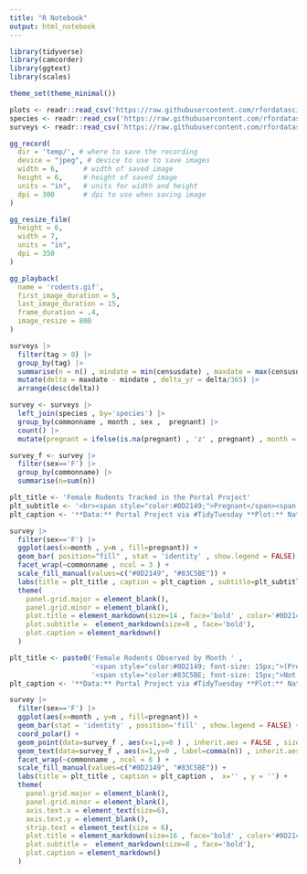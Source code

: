 ```yaml
---
title: "R Notebook"
output: html_notebook
---
```




```r
library(tidyverse)
library(camcorder)
library(ggtext)
library(scales)

theme_set(theme_minimal())
```



```r
plots <- readr::read_csv('https://raw.githubusercontent.com/rfordatascience/tidytuesday/master/data/2023/2023-05-02/plots.csv')
species <- readr::read_csv('https://raw.githubusercontent.com/rfordatascience/tidytuesday/master/data/2023/2023-05-02/species.csv')
surveys <- readr::read_csv('https://raw.githubusercontent.com/rfordatascience/tidytuesday/master/data/2023/2023-05-02/surveys.csv')
```


```r
gg_record(
  dir = 'temp/', # where to save the recording
  device = "jpeg", # device to use to save images
  width = 6,      # width of saved image
  height = 6,     # height of saved image
  units = "in",   # units for width and height
  dpi = 300       # dpi to use when saving image
)
```


```r
gg_resize_film(
  height = 6,
  width = 7,
  units = "in",
  dpi = 350
)
```



```r
gg_playback(
  name = 'rodents.gif',
  first_image_duration = 5,
  last_image_duration = 15,
  frame_duration = .4,
  image_resize = 800
)
```


```r
surveys |>
  filter(tag > 0) |>
  group_by(tag) |>
  summarise(n = n() , mindate = min(censusdate) , maxdate = max(censusdate) ) |>
  mutate(delta = maxdate - mindate , delta_yr = delta/365) |>
  arrange(desc(delta))
```



```r
survey <- surveys |>
  left_join(species , by='species') |>
  group_by(commonname , month , sex ,  pregnant) |>
  count() |>
  mutate(pregnant = ifelse(is.na(pregnant) , 'z' , pregnant) , month = as.factor(month))
```

```r
survey_f <- survey |>
  filter(sex=='F') |>
  group_by(commonname) |>
  summarise(n=sum(n))
```




```r
plt_title <- 'Female Rodents Tracked in the Portal Project'
plt_subtitle <- '<br><span style="color:#0D2149;">Pregnant</span><span style="color:#83C5BE;">Not Pregnant</span><br>'
plt_caption <- '**Data:** Portal Project via #TidyTuesday **Plot:** Nat Rivera @Itsnatrivera'

survey |>
  filter(sex=='F') |>
  ggplot(aes(x=month , y=n , fill=pregnant)) +
  geom_bar( position="fill" , stat = 'identity' , show.legend = FALSE) +
  facet_wrap(~commonname , ncol = 3 ) +
  scale_fill_manual(values=c("#0D2149", "#83C5BE")) +
  labs(title = plt_title , caption = plt_caption , subtitle=plt_subtitle , x='' , y = '') +
  theme(
    panel.grid.major = element_blank(),
    panel.grid.minor = element_blank(),
    plot.title = element_markdown(size=14 , face='bold' , color='#0D2149'),
    plot.subtitle =  element_markdown(size=8 , face='bold'),
    plot.caption = element_markdown()
  )
```


```r
plt_title <- paste0('Female Rodents Observed by Month ' , 
                    '<span style="color:#0D2149; font-size: 15px;">(Pregnant vs. </span>',
                    '<span style="color:#83C5BE; font-size: 15px;">Not Pregnant)</span>')
plt_caption <- '**Data:** Portal Project via #TidyTuesday **Plot:** Nat Rivera @Itsnatrivera'

survey |>
  filter(sex=='F') |>
  ggplot(aes(x=month , y=n , fill=pregnant)) +
  geom_bar(stat = 'identity' , position='fill' , show.legend = FALSE) +
  coord_polar() +
  geom_point(data=survey_f , aes(x=1,y=0 ) , inherit.aes = FALSE , size = 10 , color='white') +
  geom_text(data=survey_f , aes(x=1,y=0 , label=comma(n)) , inherit.aes = FALSE , size=2.5) +
  facet_wrap(~commonname , ncol = 6 ) +
  scale_fill_manual(values=c("#0D2149", "#83C5BE")) +
  labs(title = plt_title , caption = plt_caption ,  x='' , y = '') +
  theme(
    panel.grid.major = element_blank(),
    panel.grid.minor = element_blank(),
    axis.text.x = element_text(size=6),
    axis.text.y = element_blank(),
    strip.text = element_text(size = 6),
    plot.title = element_markdown(size=16 , face='bold' , color='#0D2149'),
    plot.subtitle =  element_markdown(size=8 , face='bold'),
    plot.caption = element_markdown()
  )
```



```r

```




```r

```




```r

```

